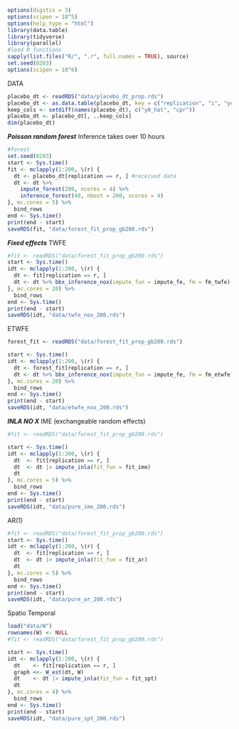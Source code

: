 

```r
options(digitis = 3)
options(scipen = 10^5)
options(help_type = "html")
library(data.table)
library(tidyverse)
library(parallel)
#load R functions
sapply(list.files("R/", ".r", full.names = TRUE), source)
set.seed(0203)
options(scipen = 10^6)
```

DATA
```r
placebo_dt <- readRDS("data/placebo_dt_prop.rds")
placebo_dt <- as.data.table(placebo_dt, key = c("replication", "i", "year"))
keep_cols <- setdiff(names(placebo_dt), c("y0_hat", "cpr"))
placebo_dt <- placebo_dt[, ..keep_cols]
dim(placebo_dt)
```


***Poisson random forest***
Inference takes over 10 hours
```r
#forest
set.seed(0203)
start <- Sys.time()
fit <- mclapply(1:200, \(r) {
  dt <- placebo_dt[replication == r, ] #received data
  dt <- dt %>%
    impute_forest(200, ncores = 4) %>%
    inference_forest(40, nboot = 200, ncores = 4)
}, mc.cores = 5) %>%
  bind_rows
end <- Sys.time()
print(end - start)
saveRDS(fit, "data/forest_fit_prop_gb200.rds")
```


***Fixed effects***
TWFE
```r
#fit <- readRDS("data/forest_fit_prop_gb200.rds")
start <- Sys.time()
idt <- mclapply(1:200, \(r) {
  dt <- fit[replication == r, ]
  dt <- dt %>% bbx_inference_nox(impute_fun = impute_fe, fm = fm_twfe)
}, mc.cores = 20) %>%
  bind_rows
end <- Sys.time()
print(end - start)
saveRDS(idt, "data/twfe_nox_200.rds")
```


ETWFE
```r
forest_fit <- readRDS("data/forest_fit_prop_gb200.rds")

start <- Sys.time()
idt <- mclapply(1:200, \(r) {
  dt <- forest_fit[replication == r, ]
  dt <- dt %>% bbx_inference_nox(impute_fun = impute_fe, fm = fm_etwfe)
}, mc.cores = 20) %>%
  bind_rows
end <- Sys.time()
print(end - start)
saveRDS(idt, "data/etwfe_nox_200.rds")
```

***INLA NO X***
IME (exchangeable random effects)
```r
#fit <- readRDS("data/forest_fit_prop_gb200.rds")

start <- Sys.time()
idt <- mclapply(1:200, \(r) {
  dt  <- fit[replication == r, ]
  dt  <- dt |> impute_inla(fit_fun = fit_ime)
  dt
}, mc.cores = 5) %>%
  bind_rows
end <- Sys.time()
print(end - start)
saveRDS(idt, "data/pure_ime_200.rds")
```

AR(1)
```r
#fit <- readRDS("data/forest_fit_prop_gb200.rds")
start <- Sys.time()
idt <- mclapply(1:200, \(r) {
  dt  <- fit[replication == r, ]
  dt  <- dt |> impute_inla(fit_fun = fit_ar)
  dt
}, mc.cores = 5) %>%
  bind_rows
end <- Sys.time()
print(end - start)
saveRDS(idt, "data/pure_ar_200.rds")
```

Spatio Temporal
```r
load("data/W")
rownames(W) <- NULL
#fit <- readRDS("data/forest_fit_prop_gb200.rds")

start <- Sys.time()
idt <- mclapply(1:200, \(r) {
  dt    <- fit[replication == r, ]
  graph <<- W_est(dt, W)
  dt    <- dt |> impute_inla(fit_fun = fit_spt)
  dt
}, mc.cores = 4) %>%
  bind_rows
end <- Sys.time()
print(end - start)
saveRDS(idt, "data/pure_spt_200.rds")
```
